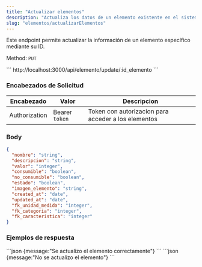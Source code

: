 ```yaml
---
title: "Actualizar elementos"
description: "Actualiza los datos de un elemento existente en el sistema."
slug: "elementos/actualizarElementos"
---
```


Este endpoint permite actualizar la información de un elemento específico mediante su ID.

Method: `PUT`


<Tabs>
  <TabItem label="Endpoint">
  ```
  http://localhost:3000/api/elemento/update/:id_elemento
  ```
  </TabItem>
</Tabs>

<h3>Encabezados de Solicitud</h3>

| Encabezado | Valor | Descripcion
|----------|-------| -------
| Authorization |  Bearer `token` | Token con autorizacion para acceder a los elementos


### Body

```json
{
  "nombre": "string",
  "descripcion": "string",
  "valor": "integer",
  "consumible": "boolean",
  "no_consumible": "boolean",
  "estado": "boolean",
  "imagen_elemento": "string",
  "created_at": "date",
  "updated_at": "date",
  "fk_unidad_medida": "integer",
  "fk_categoria": "integer",
  "fk_caracteristica": "integer"
}
```


<h3>Ejemplos de respuesta</h3>

<Tabs>
  <TabItem label="Status 201">
  ```json
  {message:"Se actualizo el elemento correctamente"}
  ```
  </TabItem>

  <TabItem label="Status 401">
  ```json
  {message:"No se actualizo el elemento"}
  ```
  </TabItem>
</Tabs>